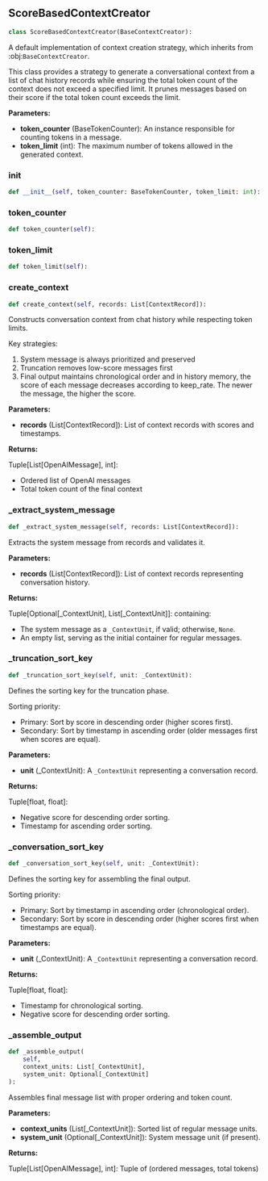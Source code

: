 <a id="camel.memories.context_creators.score_based"></a>

<a id="camel.memories.context_creators.score_based.ScoreBasedContextCreator"></a>

## ScoreBasedContextCreator

```python
class ScoreBasedContextCreator(BaseContextCreator):
```

A default implementation of context creation strategy, which inherits
from :obj:`BaseContextCreator`.

This class provides a strategy to generate a conversational context from
a list of chat history records while ensuring the total token count of
the context does not exceed a specified limit. It prunes messages based
on their score if the total token count exceeds the limit.

**Parameters:**

- **token_counter** (BaseTokenCounter): An instance responsible for counting tokens in a message.
- **token_limit** (int): The maximum number of tokens allowed in the generated context.

<a id="camel.memories.context_creators.score_based.ScoreBasedContextCreator.__init__"></a>

### __init__

```python
def __init__(self, token_counter: BaseTokenCounter, token_limit: int):
```

<a id="camel.memories.context_creators.score_based.ScoreBasedContextCreator.token_counter"></a>

### token_counter

```python
def token_counter(self):
```

<a id="camel.memories.context_creators.score_based.ScoreBasedContextCreator.token_limit"></a>

### token_limit

```python
def token_limit(self):
```

<a id="camel.memories.context_creators.score_based.ScoreBasedContextCreator.create_context"></a>

### create_context

```python
def create_context(self, records: List[ContextRecord]):
```

Constructs conversation context from chat history while respecting
token limits.

Key strategies:
1. System message is always prioritized and preserved
2. Truncation removes low-score messages first
3. Final output maintains chronological order and in history memory,
the score of each message decreases according to keep_rate. The
newer the message, the higher the score.

**Parameters:**

- **records** (List[ContextRecord]): List of context records with scores and timestamps.

**Returns:**

  Tuple[List[OpenAIMessage], int]:
- Ordered list of OpenAI messages
- Total token count of the final context

<a id="camel.memories.context_creators.score_based.ScoreBasedContextCreator._extract_system_message"></a>

### _extract_system_message

```python
def _extract_system_message(self, records: List[ContextRecord]):
```

Extracts the system message from records and validates it.

**Parameters:**

- **records** (List[ContextRecord]): List of context records representing conversation history.

**Returns:**

  Tuple[Optional[_ContextUnit], List[_ContextUnit]]: containing:
- The system message as a `_ContextUnit`, if valid; otherwise,
`None`.
- An empty list, serving as the initial container for regular
messages.

<a id="camel.memories.context_creators.score_based.ScoreBasedContextCreator._truncation_sort_key"></a>

### _truncation_sort_key

```python
def _truncation_sort_key(self, unit: _ContextUnit):
```

Defines the sorting key for the truncation phase.

Sorting priority:
- Primary: Sort by score in descending order (higher scores first).
- Secondary: Sort by timestamp in ascending order (older messages
first when scores are equal).

**Parameters:**

- **unit** (_ContextUnit): A `_ContextUnit` representing a conversation record.

**Returns:**

  Tuple[float, float]:
- Negative score for descending order sorting.
- Timestamp for ascending order sorting.

<a id="camel.memories.context_creators.score_based.ScoreBasedContextCreator._conversation_sort_key"></a>

### _conversation_sort_key

```python
def _conversation_sort_key(self, unit: _ContextUnit):
```

Defines the sorting key for assembling the final output.

Sorting priority:
- Primary: Sort by timestamp in ascending order (chronological order).
- Secondary: Sort by score in descending order (higher scores first
when timestamps are equal).

**Parameters:**

- **unit** (_ContextUnit): A `_ContextUnit` representing a conversation record.

**Returns:**

  Tuple[float, float]:
- Timestamp for chronological sorting.
- Negative score for descending order sorting.

<a id="camel.memories.context_creators.score_based.ScoreBasedContextCreator._assemble_output"></a>

### _assemble_output

```python
def _assemble_output(
    self,
    context_units: List[_ContextUnit],
    system_unit: Optional[_ContextUnit]
):
```

Assembles final message list with proper ordering and token count.

**Parameters:**

- **context_units** (List[_ContextUnit]): Sorted list of regular message units.
- **system_unit** (Optional[_ContextUnit]): System message unit (if present).

**Returns:**

  Tuple[List[OpenAIMessage], int]: Tuple of (ordered messages, total
tokens)

